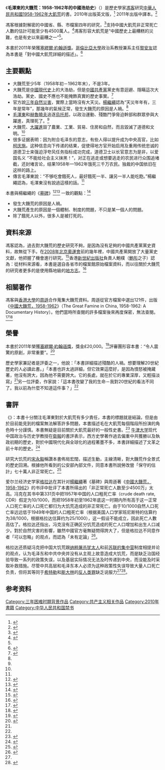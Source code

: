 {{Infobox book
 | 書名      = 毛澤東的大饑荒
 | 原名      = Mao's Great Famine: The History of China's Most Devastating Catastrophe, 1958-1962
 | 中文書名  = 毛澤東的大饑荒：1958-1962年的中國浩劫史
 | 作者      = [[馮客|馮客]] 
 | 譯者      =  郭文襄、盧蜀萍、陳山
 | 出版地    = {{USA}}
 | 語言      = [[英文|英文]]
 | subject   = [[中華人民共和國歷史|中華人民共和國歷史]]
 | publisher = {{USA}}精裝版：Walker & Company<br/>{{UK}}精裝版與{{USA}}平裝版：Bloomsbury Publishing<br/>{{HK}} [[新世紀出版社|新世紀出版社]]<br/>{{TW}} 印刻文學生活雜誌出版有限公司
 | 出版日期  = 2010年9月6日
 | 中文版    = 2011年9月29日
 | 媒介      = [[圖書|圖書]]（精裝、平裝） <!-- first edition -->
 | 頁數      = {{USA}} 448<br/>{{HK}} 363<br/>{{TW}} 382
 | isbn      = {{USA}}精裝版 {{ISBNT|978-0-8027-7768-3}}<br/>{{HK}} {{ISBNT|978-988-1943-00-2}}<br/>{{TW}} {{ISBNT|978-986-6135-71-2}}}}

《'''毛澤東的大饑荒：1958-1962年的中國浩劫史'''》（{{lang-en|''Mao's Great Famine: The History of China's Most Devastating Catastrophe, 1958-1962''}}）是歷史學家[[馮客|馮客]]研究[[中華人民共和國|中華人民共和國]][[三年困難時期|1958-1962年大飢荒]]的書。2010年出版英文版，<ref name="Dikötter2010">{{cite book|
author=Frank Dikötter|
title=''Mao's Great Famine: The History of China's Most Devastating Catastrophe, 1958-1962''|
url=http://books.google.com/books?id=5NsMWCHDStQC&pg=325|
date=1 October 2010|
publisher=Bloomsbury Publishing|
isbn=978-0-8027-7928-1|
access-date=2013-12-02|
archive-url=https://web.archive.org/web/20140617202650/http://books.google.com/books?id=5NsMWCHDStQC&pg=325|
archive-date=2014-06-17|
dead-url=no}}</ref>
2011年出版中譯本。<ref name="馮客">{{cite book| author1=[[馮客|馮客]]| author2=郭文襄| author3=盧蜀萍| author4=陳山| title=《毛澤東的大饑荒：1958-1962年的中國浩劫史》| url=http://books.google.com/books?id=MpJmLwEACAAJ| date=2012-01-16| location=[[臺北市|臺北市]]| publisher=印刻文學| isbn=978-986-6135-71-2| language=zh-tw| access-date=2013-12-02| archive-url=https://web.archive.org/web/20140626224317/http://books.google.com/books?id=MpJmLwEACAAJ| archive-date=2014-06-26| dead-url=no}}</ref>

馮客根據對解密的中國省、縣、市檔案四年的研究，<ref name="guard-rev">{{cite news | author={{link-en|Jonathan Fenby|Jonathan Fenby}} | url=http://www.guardian.co.uk/books/2010/sep/05/maos-great-famine-dikotter-review | title=''Mao's Great Famine by Frank Dikötter'' | newspaper=[[The_Guardian|The Guardian]] | location=London | date=5 September 2010 | access-date=2013-12-02 | archive-url=https://web.archive.org/web/20130616161910/http://www.guardian.co.uk/books/2010/sep/05/maos-great-famine-dikotter-review | archive-date=2013-06-16 | dead-url=no }}</ref>支持中國大飢荒非正常死亡人數的估計可能至少有4500萬人。<ref name="iht-oped">{{cite news | url=http://www.nytimes.com/2010/12/16/opinion/16iht-eddikotter16.html | title=''Mao's Great Leap to Famine'' | author=Dikötter, Frank | newspaper=[[International_Herald_Tribune|International Herald Tribune]] | date=December 15, 2010 | access-date=2013-12-02 | archive-url=https://web.archive.org/web/20130915082347/http://www.nytimes.com/2010/12/16/opinion/16iht-eddikotter16.html | archive-date=2013-09-15 | dead-url=no }}</ref>馮客形容大飢荒是“中國歷史上最糟糕的災難，也是有史以來最糟之一”<ref name="iht-oped"/>。

本書於2011年榮獲[[塞繆爾·約翰遜獎|塞繆爾·約翰遜獎]]。[[哥倫比亞大學|哥倫比亞大學]]政治系教授兼系主任[[黎安友|黎安友]]認為本書是「對中國大飢荒詳細的描述」。<ref>{{cite news | author=Nathan, Andrew J. | url=http://www.foreignaffairs.com/articles/66987/frank-dikamp195amp182tter/maos-great-famine-the-history-of-chinas-most-devastating-catastr | title=''Mao's Great Famine: The History of China's Most Devastating Catastrophe, 1958–1962'' | magazine=[[Foreign_Affairs|Foreign Affairs]] | date=3 November 2010 | access-date=2013-12-02 | archive-url=https://web.archive.org/web/20140727042115/http://www.foreignaffairs.com/articles/66987/frank-dikamp195amp182tter/maos-great-famine-the-history-of-chinas-most-devastating-catastr | archive-date=2014-07-27 | dead-url=no }}</ref>

==主要觀點==
* 大饑荒至少5年（1958年初－1962年末），不是3年。
* 大饑荒是[[中國現代史|中國現代史]]上的大浩劫，但是[[中國共產黨|中國共產黨]]黨史有意迴避、隱瞞這次大浩劫。黨史、國史不應也不能掩飾真實的歷史事實。<ref name="李銳">{{cite journal | url=http://www.chengmingmag.com/cm411/411spfeature/spfeature22.html | title=讀馮客《毛澤東的大饑荒》有感 | author=[[李銳|李銳]] | location=[[香港|香港]] | journal=[[爭鳴|爭鳴]] | issue=第411期 | date=2011年12月4日 | access-date=2013-12-02 | archive-url=https://web.archive.org/web/20140423015026/http://www.chengmingmag.com/cm411/411spfeature/spfeature22.html | archive-date=2014年4月23日 | dead-url=yes }}</ref>
* 官方說[[三年自然災害|三年自然災害]]，實際上當時沒有大天災。[[楊繼繩|楊繼繩]]認為“天災年年有，三年是常年”，那幾年的氣候正常，發生大饑荒的原因是人禍。<ref name="楊繼繩"/>
* [[毛澤東|毛澤東]]和[[赫魯曉夫|赫魯曉夫]]追逐[[烏托邦|烏托邦]]，以政治運動、殘酷鬥爭脅迫幹部和群眾參與大躍進，真理死了。<ref name="李銳"/>
* 大饑荒、[[大躍進|大躍進]]毀了農業、工業、貿易、住房和自然，而且毀滅了道德和文明。<ref name="李銳"/>
* 很多证据表明：因为附合毛泽东的意志，有些人得以提升成为中央高官，比如[[柯庆施|柯庆施]]。这种信息向下传递的结果，促使得地方官开始启用及重用传统忠诚的道德卫士来强迫浮夸风任务指标成功完成，道德卫士以长官意志为是非，以爱国名义 “不能给社会主义抹黑！”，对正在逃走或想要逃走的农民进行众围追堵截，还封堵言论，结果1958年—1962年饿死三千万农民。独裁的中国依旧在这样的路上。
* 傳言毛澤東說：“不够吃會餓死人，最好餓死一半、讓另一半人能吃飽。”楊繼繩認為，毛澤東沒有說過這樣的話。<ref name="楊繼繩"/>

本書與楊繼繩的《[[墓碑_(书籍)|墓碑]]》<ref name="楊繼繩1">{{cite book| author=楊繼繩| title=墓碑: 上篇. 各地情況展現| url=http://books.google.com/books?id=mQhjQwAACAAJ| isbn=9789882190658| date=2008年5月| publisher=天地圖書| access-date=2013-12-02| archive-url=https://web.archive.org/web/20150321093024/http://books.google.com/books?id=mQhjQwAACAAJ| archive-date=2015-03-21| dead-url=no}}</ref><ref name="楊繼繩2">{{cite book| author=楊繼繩| title=墓碑: 下篇. 綜合專題| url=http://books.google.com/books?id=YLtXQwAACAAJ| isbn=9789882190665| date=2008年5月| publisher=天地圖書| access-date=2013-12-02| archive-url=https://web.archive.org/web/20150321070103/http://books.google.com/books?id=YLtXQwAACAAJ| archive-date=2015-03-21| dead-url=no}}</ref>
一致的觀點：<ref name="楊繼繩">{{cite journal | url=http://www.open.com.hk/content.php?id=487 | title=答馮克先生對《墓碑》的評論 | author=[[楊繼繩|楊繼繩]] | date=2011-11-04 | journal=[[開放雜誌|開放雜誌]] | access-date=2013-12-02 | archive-url=https://web.archive.org/web/20130917124326/http://www.open.com.hk/content.php?id=487 | archive-date=2013-09-17 | dead-url=no }}</ref>
* 發生大饑荒的原因是人禍。
* 大饑荒產生的原因是一個體制、制度的問題，不只是某一個人的問題。
* 除了餓死人以外，很多人是被打死的。

==資料來源==
馮客認為，過去對大饑荒的歷史研究不夠，是因為沒有足夠的中國共產黨黨史資料，故無從下手。在[[2008年北京奧運會|2008年北京奧運會]]前的幾年裡，中國共產黨開放了大量黨史文獻，他把握了機會進行研究。<ref>{{cite news | url=http://www.voachinese.com/content/article-20000930-mao-era-disaster-130839313/788429.html | title=學者新結論：4500萬中國人死於大饑荒 | publisher=美國之音 | date=2011-09-29 | access-date=2013-12-03 | archive-url=https://web.archive.org/web/20140202100714/http://www.voachinese.com/content/article-20000930-mao-era-disaster-130839313/788429.html | archive-date=2014-02-02 | dead-url=no }}</ref>香港[[新世紀出版社|新世紀出版社]]負責人鮑樸（[[鮑彤|鮑彤]]之子）認為：從材料來源看，本書是選自各省市的檔案館原始檔案資料，而以往關於大饑荒的研究者更多的是使用縣地級的[[地方志|地方志]]。<ref>{{cite news | url=http://www.dw.de/%E6%AF%9B%E6%B3%BD%E4%B8%9C%E7%9A%84%E5%A4%A7%E9%A5%A5%E8%8D%92%E5%9C%A8%E9%A6%99%E6%B8%AF%E5%8F%91%E8%A1%8C/a-15426267 | title=《毛澤東的大饑荒》在香港發行 | publisher=德國之聲 | date=2011-09-29 | access-date=2013-12-03 | archive-url=https://web.archive.org/web/20140730022417/http://www.dw.de/%E6%AF%9B%E6%B3%BD%E4%B8%9C%E7%9A%84%E5%A4%A7%E9%A5%A5%E8%8D%92%E5%9C%A8%E9%A6%99%E6%B8%AF%E5%8F%91%E8%A1%8C/a-15426267 | archive-date=2014-07-30 | dead-url=no }}</ref>

==相關著作==
馮客與[[香港大學|香港大學]]的[[周遜|周遜]]合作蒐集大饑荒資料。周遜從官方檔案中選出121件，出版《[[中國大饑荒，1958-1962|中國大饑荒，1958-1962]]》（The Great Famine in China, 1958-1962: A Documentary History）。他們當時所查閱的許多檔案後來再度保密，無法查閱。<ref name="紐約書評">{{cite web | title=China: Worse Than You Ever Imagined | author=Ian Johnson | url=http://www.nybooks.com/articles/archives/2012/nov/22/china-worse-you-ever-imagined/?page=2 | publisher=[[紐約書評|紐約書評]] | access-date=2013-12-03 | archive-url=https://web.archive.org/web/20131017225914/http://www.nybooks.com/articles/archives/2012/nov/22/china-worse-you-ever-imagined/?page=2 | archive-date=2013-10-17 | dead-url=no }}{{en}}</ref><ref name="Zhou2012">{{cite book|author=Xun Zhou|title=The Great Famine in China, 1958-1962: A Documentary History|url=http://books.google.com/books?id=gg-5cOfMb1YC|date=26 June 2012|publisher=Yale University Press|isbn=978-0-300-18358-0|access-date=2013-12-03|archive-url=https://web.archive.org/web/20140201150607/http://books.google.com/books?id=gg-5cOfMb1YC|archive-date=2014-02-01|dead-url=no}}</ref>

==榮譽==
本書於2011年榮獲[[塞繆爾·約翰遜獎|塞繆爾·約翰遜獎]]，獎金₤20,000。<ref name="ap-sjp">{{cite news | url=http://abcnews.go.com/Entertainment/wireStory?id=14011720 | title=Mao's Great Famine' Wins Nonfiction Prize | agency=[[Associated_Press|Associated Press]] | publisher=[[ABC_News|ABC News]] | date=6 July 2011 | access-date=2013-12-06 | archive-url=https://web.archive.org/web/20110712022047/http://abcnews.go.com/Entertainment/wireStory?id=14011720 | archive-date=2011-07-12 | dead-url=no }}</ref>評審團形容本書：“令人震驚的原創，非常重要”。<ref name="sjp">{{cite news | url=http://www.guardian.co.uk/books/2011/jul/06/samuel-johnson-prize-mao | title=Samuel Johnson prize won by 'hugely important' study of Mao | author=Flood, Alison | newspaper=[[The_Guardian|The Guardian]] | date=6 July 2011 | access-date=2013-12-06 | archive-url=https://web.archive.org/web/20120429060344/http://www.guardian.co.uk/books/2011/jul/06/samuel-johnson-prize-mao | archive-date=2012-04-29 | dead-url=no }}</ref>

歷史學家兼記者{{link-en|本·麥金太爾|Ben Macintyre}}是評委之一，他說：「本書詳細描述殘酷的人禍。想要理解20世紀歷史的人必讀此書。」「本書也許太過詳細，但它效果這麼好，是因為憤怒被掩藏著，他沒有誇大，因為他不需要誇大。它的長處，就在於它的專業深厚，又輕描淡寫」<ref name="ap-sjp"/>另一位評委，作家{{tsl|en|Brenda Maddox}}說：「這本書改變了我的生命－我對20世紀的看法不同了。我以前為什麼不知道這件事？」<ref name="sjp"/>

==書評==
《{{link-en|倫敦書評|London Review of Books}}》：本書十分關注毛澤東對於大飢荒有多少責任，本書的標題就是結論，但是由於目前能見到的檔案無法解答許多問題，本書描述毛在大飢荒每個階段所扮演的角色時十分謹慎。本書無疑是目前關於大飢荒最好的一般性史書。<ref>{{Cite journal | url=http://www.lrb.co.uk/v34/n23/james-c-scott/tyranny-of-the-ladle | title=''Tyranny of the Ladle'' | author=James C. Scott | volume=34 | issue=23 | date=2012-12-06 | pages=21-28 | journal=London Review of Books | access-date=2014-02-07 | archive-url=https://web.archive.org/web/20140223215823/http://www.lrb.co.uk/v34/n23/james-c-scott/tyranny-of-the-ladle | archive-date=2014-02-23 | dead-url=no }}{{en}}</ref>
[[牛津大学|牛津大学]]现代中国政治与历史学教授{{link-en|芮纳‧米德|Rana Mitter}}在[[衛報|衛報]]的書評表示，西方史學著作過去偏重中共獲勝以及執政初期的歷史，對於中國現代化與全球化的過程著墨不多，本書詳細描述了文革之前十年的歷史。<ref>{{Cite news | url=http://www.theguardian.com/books/2011/jul/15/new-chapter-chinese-history | title=''A new chapter in Chinese history'' | author=Rana Mitter | publisher=[[衛報|衛報]] | date=2011-07-15 | access-date=2019-02-01 | archive-url=https://web.archive.org/web/20160305104646/http://www.theguardian.com/books/2011/jul/15/new-chapter-chinese-history | archive-date=2016-03-05 | dead-url=no }}</ref>

研究大饥荒的[[宋永毅|宋永毅]]稱讚本書佈局宏闊，描述生動，主線清晰，對大饑荒作全景式的歷史回溯。根據他所看到的公安部內部文件，同意本書所說勞改營「保守的估計」七十萬人非正常死亡。<ref>{{Cite news| title=比文革更為空前的民族浩劫──讀馮客的《毛澤東的大饑荒》| url=http://www.chengmingmag.com/t315/select/315sel36.html| author-link=宋永毅|author=宋永毅| journal=動向雜誌| issue=第315期| access-date=2019-02-01| archive-url=https://web.archive.org/web/20170925175652/http://www.chengmingmag.com/t315/select/315sel36.html| archive-date=2017-09-25| dead-url=yes}}</ref>
 
爱尔兰经济史学家[[科马克·奥·格拉达|格拉达]]在其针对[[楊繼繩|楊繼繩]]著《墓碑》與周遜著《[[中國大饑荒，1958-1962|中國大饑荒，1958-1962]]》的书评中批评了本書所得出的「非正常死亡人数至少4500万」太高。冯克在其书中第331页中把1957年中国的人口粗死亡率（crude death rate, CDR）假定为10/1000，而把1958年初至1962年底这一时期内所有高于这一正常人口死亡率的人口死亡都归为大饥荒造成的非正常死亡。由于10/1000自然人口死亡率远远低于1949年中国的人口粗死亡率（根据美国人口学家班尼斯特的估算约为38/1000，根据格拉达估算约为25/1000），这一假设不能成立，因此死亡人數高估了。格拉达还指出，冯克没有正确区分饥荒造成的死亡人口增加和出生人口减少。對於自然灾害的影響，雖然中國官方毫無疑問得誇大了，但是格拉达不同意作者「可以忽略」的观点，而認為「未有定論」<ref name="Gráda">{{Cite journal| url=http://onlinelibrary.wiley.com/doi/10.1111/j.1728-4457.2013.00595.x/pdf| last=Gráda| first=Cormac Ó| title=''Great Leap, Great Famine: A Review Essay''| journal=Population and Development Review| volume=37| issue=1| date=March 2011| pages=191-210| author=| access-date=2014-12-06| archive-url=https://web.archive.org/web/20160307051706/http://onlinelibrary.wiley.com/doi/10.1111/j.1728-4457.2013.00595.x/pdf| archive-date=2016-03-07| dead-url=no}}{{en}}</ref>。

格拉达还质疑冯克把中国大饥荒跟[[猶太人大屠殺|纳粹屠杀犹太人]]和前[[古拉格|苏联的集中营]]制度相提并论的观点，认为毛泽东和中共中央并没有从主观上故意造成大饥荒，而是缺乏治国经验导致一系列的政策失误，以及基层实际情况无法及时传递到中央，而没能及时采取补救措施。尽管中共高层和毛泽东本人必须为这种政策性失误导致大量人口死亡负责，但将其等同于[[希特勒|希特勒]]和[[斯大林|斯大林]]的[[危害人类罪|反人类罪]]缺乏说服力<ref name="Gráda"/><ref name="Mishra">{{Cite news| url=http://www.newyorker.com/magazine/2010/12/20/staying-power-3| last=Mishra| first=Pankaj| title=''Staying Power''| publisher=The New Yorker| date=December 20, 2010| accessdate=December 7, 2014| archive-url=https://web.archive.org/web/20180917215939/https://www.newyorker.com/magazine/2010/12/20/staying-power-3| archive-date=2018-09-17| dead-url=no}}{{en}}</ref>。

== 参考资料 ==
{{Reflist}}


[[Category:三年困难时期背景作品|Category:三年困难时期背景作品]]
[[Category:共产主义相关作品|Category:共产主义相关作品]]
[[Category:2010年書籍|Category:2010年書籍]]
[[Category:中华人民共和国禁书|Category:中华人民共和国禁书]]